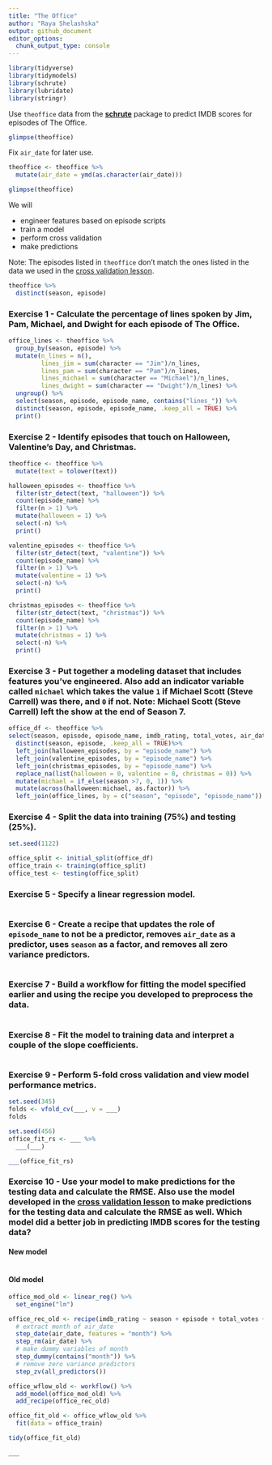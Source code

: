 ```yaml
---
title: "The Office"
author: "Raya Shelashska"
output: github_document
editor_options: 
  chunk_output_type: console
---
```


```r
library(tidyverse)
library(tidymodels)
library(schrute)
library(lubridate)
library(stringr)
```

Use `theoffice` data from the [**schrute**](https://bradlindblad.github.io/schrute/) package to predict IMDB scores for episodes of The Office.

```r
glimpse(theoffice)
```

Fix `air_date` for later use.

```r
theoffice <- theoffice %>%
  mutate(air_date = ymd(as.character(air_date)))
```

```r
glimpse(theoffice)
```

We will

-   engineer features based on episode scripts
-   train a model
-   perform cross validation
-   make predictions

Note: The episodes listed in `theoffice` don't match the ones listed in the data we used in the [cross validation lesson](https://ids-s1-20.github.io/slides/week-10/w10-d02-cross-validation/w10-d02-cross-validation.html).

```r
theoffice %>%
  distinct(season, episode)
```

### Exercise 1 - Calculate the percentage of lines spoken by Jim, Pam, Michael, and Dwight for each episode of The Office.

```r
office_lines <- theoffice %>%
  group_by(season, episode) %>%
  mutate(n_lines = n(), 
         lines_jim = sum(character == "Jim")/n_lines, 
         lines_pam = sum(character == "Pam")/n_lines,
         lines_michael = sum(character == "Michael")/n_lines,
         lines_dwight = sum(character == "Dwight")/n_lines) %>%
  ungroup() %>%
  select(season, episode, episode_name, contains("lines_")) %>%
  distinct(season, episode, episode_name, .keep_all = TRUE) %>%
  print()
```

### Exercise 2 - Identify episodes that touch on Halloween, Valentine's Day, and Christmas.

```r
theoffice <- theoffice %>%
  mutate(text = tolower(text))

halloween_episodes <- theoffice %>%
  filter(str_detect(text, "halloween")) %>%
  count(episode_name) %>%
  filter(n > 1) %>%
  mutate(halloween = 1) %>%
  select(-n) %>%
  print()

valentine_episodes <- theoffice %>%
  filter(str_detect(text, "valentine")) %>%
  count(episode_name) %>%
  filter(n > 1) %>%
  mutate(valentine = 1) %>%
  select(-n) %>%
  print()

christmas_episodes <- theoffice %>%
  filter(str_detect(text, "christmas")) %>%
  count(episode_name) %>%
  filter(n > 1) %>%
  mutate(christmas = 1) %>%
  select(-n) %>%
  print()
```

### Exercise 3 - Put together a modeling dataset that includes features you've engineered. Also add an indicator variable called `michael` which takes the value `1` if Michael Scott (Steve Carrell) was there, and `0` if not. Note: Michael Scott (Steve Carrell) left the show at the end of Season 7.

```r
office_df <- theoffice %>%
select(season, episode, episode_name, imdb_rating, total_votes, air_date)%>%
  distinct(season, episode, .keep_all = TRUE)%>%
  left_join(halloween_episodes, by = "episode_name") %>%
  left_join(valentine_episodes, by = "episode_name") %>%
  left_join(christmas_episodes, by = "episode_name") %>%
  replace_na(list(halloween = 0, valentine = 0, christmas = 0)) %>%
  mutate(michael = if_else(season >7, 0, 1)) %>%
  mutate(across(halloween:michael, as.factor)) %>%
  left_join(office_lines, by = c("season", "episode", "episode_name"))
```

### Exercise 4 - Split the data into training (75%) and testing (25%).

```r
set.seed(1122)

office_split <- initial_split(office_df)
office_train <- training(office_split)
office_test <- testing(office_split)
```

### Exercise 5 - Specify a linear regression model.

```r

```

### Exercise 6 - Create a recipe that updates the role of `episode_name` to not be a predictor, removes `air_date` as a predictor, uses `season` as a factor, and removes all zero variance predictors.

```r

```

### Exercise 7 - Build a workflow for fitting the model specified earlier and using the recipe you developed to preprocess the data.

```r

```

### Exercise 8 - Fit the model to training data and interpret a couple of the slope coefficients.

```r

```

### Exercise 9 - Perform 5-fold cross validation and view model performance metrics.

```r
set.seed(345)
folds <- vfold_cv(___, v = ___)
folds

set.seed(456)
office_fit_rs <- ___ %>%
  ___(___)

___(office_fit_rs)
```

### Exercise 10 - Use your model to make predictions for the testing data and calculate the RMSE. Also use the model developed in the [cross validation lesson](https://ids-s1-20.github.io/slides/week-10/w10-d02-cross-validation/w10-d02-cross-validation.html) to make predictions for the testing data and calculate the RMSE as well. Which model did a better job in predicting IMDB scores for the testing data?

#### New model

```r

```

#### Old model

```r
office_mod_old <- linear_reg() %>%
  set_engine("lm")

office_rec_old <- recipe(imdb_rating ~ season + episode + total_votes + air_date, data = office_train) %>%
  # extract month of air_date
  step_date(air_date, features = "month") %>%
  step_rm(air_date) %>%
  # make dummy variables of month 
  step_dummy(contains("month")) %>%
  # remove zero variance predictors
  step_zv(all_predictors())

office_wflow_old <- workflow() %>%
  add_model(office_mod_old) %>%
  add_recipe(office_rec_old)

office_fit_old <- office_wflow_old %>%
  fit(data = office_train)

tidy(office_fit_old)

___
```
